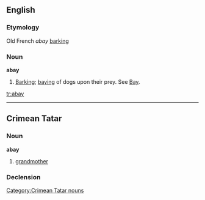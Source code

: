 ==English==

===Etymology===
Old French ''abay'' [[barking]]

===Noun===
'''abay'''

# {{obsolete}} [[barking|Barking]]; [[baying]] of dogs upon their prey. See [[Bay]].

[[tr:abay]]

----

==Crimean Tatar==

===Noun===
'''abay'''

# [[grandmother]]

===Declension===
{{crh-latin-noun|nıñ|ga|nı|da|dan}}

[[Category:Crimean Tatar nouns]]